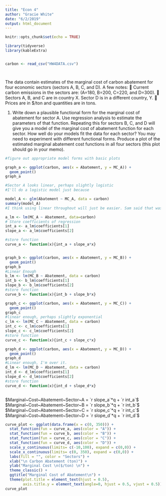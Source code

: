 ```yaml
---
title: "Econ 4"
author: "Gracie White"
date: "6/2/2019"
output: html_document
---
```


```r
knitr::opts_chunk$set(echo = TRUE)
```


```r

library(tidyverse)
library(kableExtra)


carbon <- read_csv("HW4DATA.csv")




```
The data contain
estimates of the marginal cost of carbon abatement for four economic sectors (sectors A, B, C, and D). A few
notes:
 Current carbon emissions in the sectors are: (A=180, B=200, C=220, and D=300).
 Sectors A, B, and C are in country X. Sector D is in a different country, Y.
 Prices are in $/ton and quantities are in tons.

1. Write down a plausible functional form for the marginal cost of abatement for sector A. Use regression
analysis to estimate the parameters of that function. Repeating this for sectors B, C, and D will give
you a model of the marginal cost of abatement function for each sector. How well do your models fit
the data for each sector? You may need to experiment with different functional forms. Produce a plot
of the estimated marginal abatement cost functions in all four sectors (this plot should go in your
memo).


```r

#figure out appropriate model forms with basic plots 

graph_a <- ggplot(carbon, aes(x = Abatement, y = MC_A)) +
  geom_point()
graph_a

#Sector A looks linear, perhaps slightly logistic
#I'll do a logistic model just because 

model_A <- glm(Abatement ~ MC_A, data = carbon)
summary(model_A)
#I think using linear throughout will just be easier. Sam said that was fine and I can't be bothered to go above and beyond rn. 

a_lm <- lm(MC_A ~ Abatement, data=carbon)
# Store coefficients of regression
int_a <- a_lm$coefficients[1]
slope_a <- a_lm$coefficients[2]

#store function
curve_a <- function(x){int_a + slope_a*x}


graph_b <- ggplot(carbon, aes(x = Abatement, y = MC_B)) +
  geom_point()
graph_b
#Linear Enough 
b_lm <- lm(MC_B ~ Abatement, data = carbon)
int_b <- b_lm$coefficients[1]
slope_b <- b_lm$coefficients[2]
#store function
curve_b <- function(x){int_b + slope_b*x}

graph_c <- ggplot(carbon, aes(x = Abatement, y = MC_C)) +
  geom_point()
graph_c
#linear enough, perhaps slightly exponential
c_lm <- lm(MC_C ~ Abatement, data = carbon)
int_c <- c_lm$coefficients[1]
slope_c <- c_lm$coefficients[2]
#store function
curve_c <- function(x){int_c + slope_c*x}

graph_d <- ggplot(carbon, aes(x = Abatement, y = MC_D)) +
  geom_point()
graph_d
#Linear enough, I'm over it.
d_lm <- lm(MC_D ~ Abatement, data = carbon)
int_d <- d_lm$coefficients[1]
slope_d <- d_lm$coefficients[2]
#store function
curve_d <- function(x){int_d + slope_d*x}



```

$Marginal~Cost~Abatement~Sector~A = `r slope_a`*q + `r int_a`$ 
$Marginal~Cost~Abatement~Sector~B = `r slope_b`*q + `r int_b`$
$Marginal~Cost~Abatement~Sector~C = `r slope_c`*q + `r int_c`$
$Marginal~Cost~Abatement~Sector~D = `r slope_d`*q + `r int_d`$


```r

curve_plot <- ggplot(data.frame(x = c(0, 350))) + 
  stat_function(fun = curve_a, aes(color = "A")) +
  stat_function(fun = curve_b, aes(color = "B")) +
  stat_function(fun = curve_c, aes(color = "C")) +
  stat_function(fun = curve_d, aes(color = "D")) +
  scale_y_continuous(limits= c(-10,100), expand = c(0,0)) +
  scale_x_continuous(limits= c(0, 350), expand = c(0,0)) + 
  labs(fill = "", color = "Sectors") + 
  xlab("\n Carbon Abatement (ton)") + 
  ylab("Marginal Cost \n($/ton) \n") + 
  theme_classic() +
  ggtitle("Marginal Cost of Abatement\n") +
  theme(plot.title = element_text(hjust = 0.5),
        axis.title.y = element_text(angle=0, hjust = 0.5, vjust = 0.5)) 
curve_plot

```


